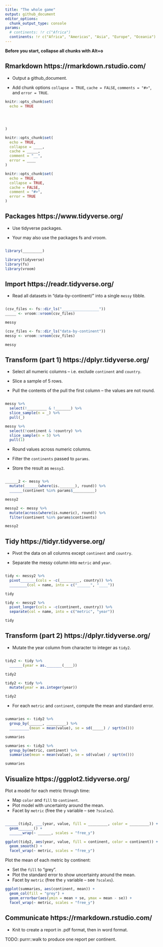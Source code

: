 ```yaml
---
title: "The whole game"
output: github_document
editor_options: 
  chunk_output_type: console
params:
  # continents: !r c("Africa")
  continents: !r c("Africa", "Americas", "Asia", "Europe", "Oceania")
---
```


**Before you start, collapse all chunks with Alt+o**



## Rmarkdown https://rmarkdown.rstudio.com/

* Output a github_document.

* Add chunk options `collapse = TRUE`, `cache = FALSE`, `comments = "#>"`, and `error = TRUE`.

```r
knitr::opts_chunk$set(
  echo = TRUE
  
  
  
  
)
```

```r
knitr::opts_chunk$set(
  echo = TRUE, 
  collapse = ____, 
  cache = _____, 
  comment = "__",
  error = ____
)
```

```r
knitr::opts_chunk$set(
  echo = TRUE, 
  collapse = TRUE, 
  cache = FALSE, 
  comment = "#>",
  error = TRUE
)
```



## Packages https://www.tidyverse.org/

* Use tidyverse packages. 

* Your may also use the packages fs and vroom.

```r

```

```r
library(_________)
```

```r
library(tidyverse)
library(fs)
library(vroom)
```



## Import https://readr.tidyverse.org/

* Read all datasets in "data-by-continent/" into a single `messy` tibble.

```r




```

```r
(csv_files <- fs::dir_ls("_________________"))
_____ <- vroom::vroom(csv_files)

messy
```

```r
(csv_files <- fs::dir_ls("data-by-continent"))
messy <- vroom::vroom(csv_files)

messy
```

## Transform (part 1) https://dplyr.tidyverse.org/

* Select all numeric columns -- i.e. exclude `continent` and `country`.

* Slice a sample of 5 rows.

* Pull the contents of the pull the first column -- the values are not round.

```r




```

```r
messy %>% 
  select(!_________ & !_______) %>% 
  slice_sample(n = _) %>% 
  pull(_)
```

```r
messy %>% 
  select(!continent & !country) %>% 
  slice_sample(n = 5) %>% 
  pull(1)
```

* Round values across numeric columns.

* Filter the `continents` passed to `params`.

* Store the result as `messy2`.

```r




```

```r
______2 <- messy %>% 
  mutate(______(where(is._______), round)) %>% 
  ______(continent %in% params$__________)

messy2
```

```r
messy2 <- messy %>% 
  mutate(across(where(is.numeric), round)) %>% 
  filter(continent %in% params$continents)

messy2
```



## Tidy https://tidyr.tidyverse.org/

* Pivot the data on all columns except `continent` and `country`.

* Separate the messy column into `metric` and `year`.

```r





```

```r
tidy <- messy2 %>% 
  pivot_______(cols = -c(_________, country)) %>% 
  ________(col = name, into = c("______", "____"))

tidy
```

```r
tidy <- messy2 %>% 
  pivot_longer(cols = -c(continent, country)) %>% 
  separate(col = name, into = c("metric", "year"))

tidy
```

## Transform (part 2) https://dplyr.tidyverse.org/

* Mutate the year column from character to integer as `tidy2`.

```r




```

```r
tidy2 <- tidy %>% 
  ______(year = as._______(____))

tidy2
```

```r
tidy2 <- tidy %>% 
  mutate(year = as.integer(year))

tidy2
```

* For each `metric` and `continent`, compute the mean and standard error.

```r





```

```r
summaries <- tidy2 %>% 
  group_by(______, _________) %>% 
  _________(mean = mean(value), se = sd(_____) / sqrt(n()))

summaries
```

```r
summaries <- tidy2 %>% 
  group_by(metric, continent) %>% 
  summarise(mean = mean(value), se = sd(value) / sqrt(n()))

summaries
```



## Visualize https://ggplot2.tidyverse.org/

Plot a model for each metric through time:

* Map `color` and `fill` to `continent`.
* Plot model with uncertainty around the mean.
* Facet by `metric` (free the `y` variable -- see `?scales`).

```r



```

```r
______(tidy2, ___(year, value, fill = _________, color = _________)) +
  geom_______() +
  ______wrap(~ ______, scales = "free_y")
```

```r
ggplot(tidy2, aes(year, value, fill = continent, color = continent)) +
  geom_smooth() +
  facet_wrap(~ metric, scales = "free_y")
```

Plot the mean of each metric by continent:

* Set the `fill` to "grey".
* Plot the standard error to show uncertainty around the mean.
* Facet by `metric` (free the `y` variable -- see `?scales`).

```r
ggplot(summaries, aes(continent, mean)) +
  geom_col(fill = "grey") +
  geom_errorbar(aes(ymin = mean + se, ymax = mean - se)) +
  facet_wrap(~ metric, scales = "free_y")
```

## Communicate https://rmarkdown.rstudio.com/

* Knit to create a report in .pdf format, then in word format.

TODO: purrr::walk to produce one report per continent.

